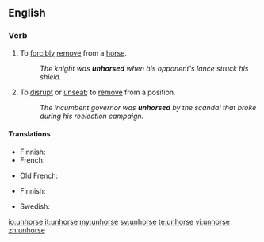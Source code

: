 ==English==

===Verb===
{{en-verb|unhors|ing}}

# To [[forcibly]] [[remove]] from a [[horse]].
#: ''The knight was '''unhorsed''' when his opponent's lance struck his shield.''
# {{context|by extension}} To [[disrupt]] or [[unseat]]; to [[remove]] from a position.
#: ''The incumbent governor was '''unhorsed''' by the scandal that broke during his reelection campaign.''

====Translations====
{{trans-top|remove from a horse}}
* Finnish: {{t+|fi|pudottaa}}
* French: {{t+|fr|désarçonner}}
{{trans-mid}}
* Old French: {{tø|fro|deschevaler}}
{{trans-bottom}}

{{trans-top|disrupt or unseat}}
* Finnish: {{t+|fi|pudottaa}}
{{trans-mid}}
* Swedish: {{t|sv|kasta av}}
{{trans-bottom}}

[[io:unhorse]]
[[it:unhorse]]
[[my:unhorse]]
[[sv:unhorse]]
[[te:unhorse]]
[[vi:unhorse]]
[[zh:unhorse]]